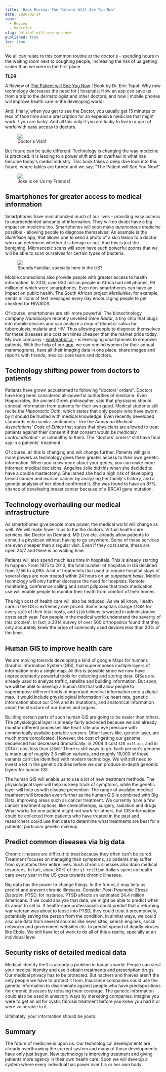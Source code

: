 ```yaml
---
title: 'Book Review: The Patient Will See You Now'
date: 2020-02-14
tags:
  - Review
  - Medicine
slug: patient-will-see-you-now
published: true
toc: true
---
```


We all can relate to this common routine at the doctor's - spending hours in the waiting room next
to coughing people, increasing the risk of us getting sicker than we were in the first place.

<Callout type="note">

**TLDR**

A Review of [The Patient will See You Now](https://www.amazon.com/Patient-Will-See-You-Now/dp/0465040020) |
Book by Dr. Eric Topol: Why new technology decreases the need for | hospitals; How an app can
save us from a trip to the dermatologist and other doctors; and how | mobile phones will improve
health care in the developing world!

</Callout>

And, finally, when you get to see the Doctor, you usually get 15 minutes or less of face time and a
prescription for an expensive medicine that might work if you are lucky. And all this only if you
are lucky to live in a part of world with easy access to doctors.

<figure>
  <img src="https://imgs.xkcd.com/comics/doctor_visit.png"/>
  <figcaption className="text-center text-xs">
    Doctor's Visit!
  </figcaption>
</figure>

But future can be quite different! Technology is changing the way medicine is practiced. It is
leading to a power shift and an overhaul in what has become today's medial industry. This book
takes a deep dive look into this future, where tables are turned and we say: "The Patient will See
You Now!"

<figure>
  <img src="https://pbs.twimg.com/media/EQbAMUxUYAAvXec?format=jpg&name=small"/>
  <figcaption className="text-center text-xs">
    Joke is on Us my Friends!
  </figcaption>
</figure>

## Smartphones for greater access to medical information

Smartphones have revolutionized much of our lives - providing easy access to unprecedented amounts
of information. They will no doubt have a big impact on medicine too. Smartphones will soon make
_autonomous medicine_ possible - allowing people to diagnose themselves! An example is the
_SkinVision_ app, that allows one to send a photo of a skin lesion to a doctor who can determine
whether it is benign or not. And this is just the benigning. Microscopic scans will soon have such
powerful zooms that we will be able to scan ourselves for certain types of bacteria.

<figure>
  <img src="https://pbs.twimg.com/media/EQa_8yyUwAIHl-2?format=jpg&name=small" />
  <figcaption className="text-center text-xs">
    Sounds Familiar, specially here in the US?
  </figcaption>
</figure>

Mobile connections also provide people with greater access to health information. In 2013, over 630
million people in Africa had cell phones, 93 million of which were smartphones. Even
non-smartphones can have an impact on public health. The South African project _Masiluleke_, for
example, sends millions of text messages every day encouraging people to get checked for HIV/AIDS.

Of course, smartphones are still more powerful. The biotechnology company _Nanobiosym_ recently
unveiled _Gene Radar_, a tiny chip that plugs into mobile devices and can analyze a drop of blood
or saliva for tuberculosis, malaria and HIV. Thus allowing people to diagnose themselves for these
diseases at a cost ten times cheaper than the market price today. My own company -
[whiterabbit.ai](https://whiterabbit.ai/) - is leveraging smartphones to empower patients. With the
help of our [app](https://apps.apple.com/us/app/whiterabbit-app/id1459556883), we can remind women
for their annual mammograms, have all their imaging data in one place, share images and reports
with friends, medical care team and doctors.

## Technology shifting power from doctors to patients

Patients have grown accustomed to following "doctors' orders". Doctors have long been considered
all-powerful authorities of medicine. Even Hippocrates, the ancient Greek philosopher, said that
physicians should conceal information from patients for their own good. Medical students still
recite the _Hipporactic Oath_, which states that only people who have sworn by it should be trusted
with medical knowledge. Even recently developed standards echo similar sentiments - like the
_American Medical Associations' Code of Ethics_ that states that physicians are allowed to treat
patients against their consent if that consent would be _medically contraindicated_ - or unhealthy
to them. The "doctors' orders" still have final say in a patients' treatment.

Of course, all this is changing and will change further. Patients will gain more powers as
technology gives them greater access to their own genetic information. When you know more about
your genes, you can make more informed medical decisions. Angelina Jolie did this when she decided
to have a double mastectomy. She larned she had a high risk of developing breast cancer and ovarian
cancer by analyzing her family's history, and a genetic analysis of her blood confirmed it. She was
found to have an 87% chance of developing breast cancer because of a BRCA1 gene mutation.

## Technology overhauling our medical infrastructure

As smartphones give people more power, the medical world will change as well. We will make fewer
trips to the the doctors. Virtual health-care services like Doctor on Demand, MD Live etc. already
allow patients to consult a physician without having to go anywhere. Some of these services are
even cheaper than a regular visit. Even if they cost same, these are open 24/7 and there is no
waiting time.

Patients will also spend much less time in hospitals. This is already starting to happen. From 1975
to 2013, the total number of hospitals in US declined from 7,156 to 4,995. A lot of treatments that
used to require hospital stays of several days are now treated within 24 hours on an _outpatient
basis_. Mobile technology will only further decrease the need for hospitals. Remote monitoring,
conference calling and smart pillpoxes that track medication use will enable people to monitor
their heath from comfort of their homes.

The high cost of health care will also be reduced. As we all know, Health care in the US is
extremely overpriced. Some hospitals charge `$1200` for every `$100` of their total costs, and `$190`
billions is wasted in administrative costs each year. Few people in the medical world understand
the severity of this problem. In fact, a 2014 survey of over 500 orthopedics found that they only
accurately knew the price of commonly used devices less than 20% of the time.

## Human GIS to improve health care

We are moving towards developing a kind of google Maps for humans Graphic information System (GIS),
that superimposes multiple layers of information onto a single map. All this is possible since we
now have unprecedentedly powerful tools for collecting and storing data. GISes are already used to
analyze traffic, satellite and building information. But soon, we will be able to develop a human
GIS that will allow people to superimpose different kinds of important medical information onto a
digital map. It would include physiological information like heart rate, genetic information about
our DNA and its mutations, and anatomical information about the structure of our bones and organs.

Building certain parts of such human GIS are going to be easier than others. The physiological
layer is already fairly advanced because we can already monitor different processes like heart rate
and eye pressure with commerically availabe portable sensors. Other layers like, genetic layer, are
much more complicated. However, the cost of getting our genome sequenced has decreased
dramatically: in 2004 it cost `$28 million`, and in 2014 it cost less than `$1500`! There is still
ways to go. Each person's genome is made up of roughly 3.5 million variants, and roughly 19,000 of
those variants can't be identified with modern technology. We will still need to invest a lot in
the genetic studies before we can produce in-depth genomic layers for human GIS.

The human GIS will enable us to use a lot of new treatment methods. The physiological layer will
help us keep track of symptoms, while the genetic layer will help us with disease prevention. The
range of availabe medical treatment will broaden even further as the human GIS is combined with Big
Data, improving areas such as cancer treatment. We currently have a few cancer treatment options,
like chemotherspy, surgery, radiation and drugs. What works for one patient might not work for
others, but GIS information could be collected from patients who have treated in the past and
researchers could use that data to determine what treatments are best for a patients' particular
genetic makeup.

## Predict common diseases via big data

Chronic illnesses are difficult to treat because they often can't be cured. Treatment focuses on
managing their symptoms, so patients may suffer from symptoms their entire lives. Such chronic
illnesses also drain medical resources. In fact, about 80% of the `$3 trillion` dollars spent on
health care every year in the US goes towards chronic illnesses.

Big data has the power to change things. In the future, it may help us predict and prevent chronic
illnesses. Consider _Post-Traumatic Stress Disorder_, PTSD, for instance. PTSD affects an estimated
24.4 million Americans. If we could analyze that data, we might be able to predict when its about
to set in. If health-care professionals could predict that a returning war veteran was about to
lapse into PTSD, they could treat it preemptively, potentially saving the person from the
condition. In similar ways, we could also use data from several sources like news sites, search
engines, social networks and government websites etc. to predict spread of deadly viruses like
Ebola. We still have lot of work to do all of this a reality, specially at an individual level.

## Security risks of detailed medical data

Medical identity theft is already a problem in today's world. People can steal your medical
identity and use it obtain treatments and prescription drugs. Our medical privacy has to be
protected. But hackers and thieves aren't the only people we have to protect it from. Insurance
companies could use the genetic information to discriminate against people who have predispositions
for chronic diseases by refusing them coverage. The genetic information could also be used in
unsavory ways by marketing companies. Imagine you were to get an ad for cystic fibrosis treatment
before you knew you had it or were vulnerable to it.

Ultimately, your information should be yours.

## Summary

The future of medicine is upon us. Our technological developments are already overthrowing the
current system and many of those developments have only just begun. New technology is improving
treatment and giving patients more agency in their own health care. Soon we will develop a system
where every individual has power over his or her own body.
